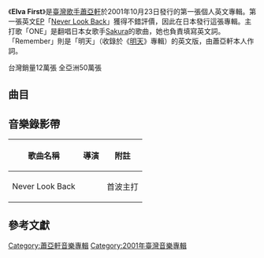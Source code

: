 {{Album infobox | <!-- See Wikipedia:WikiProject_Albums -->
|  Name        = Elva First
|  Type        = Album
|  Artist      = [[蕭亞軒|蕭亞軒]]
|  Cover       = Elvafirst.jpg
|  Released    = 2001年10月23日
|  Recorded    =
|  Genre       =
|  Length      =
|  Label       = [[維京音樂|維京音樂]]
|  Number      =
|  Producer    =
|  Last album  = [[明天_(音樂專輯)|明天]]<br />（2001年）
|  This album  = '''Elva First'''<br />（2001年）
|  Next album  = [[4U|4U]]<br />（2002年）
}}
《'''Elva First'''》是[[臺灣|臺灣]][[歌手|歌手]][[蕭亞軒|蕭亞軒]]於2001年10月23日發行的第一張個人英文專輯。第一張英文[[EP|EP]]「[[Never_Look_Back|Never Look Back]]」獲得不錯評價，因此在日本發行這張專輯。主打歌「ONE」是翻唱日本女歌手[[Sakura|Sakura]]的歌曲，她也負責填寫英文詞。「Remember」則是「明天」（收錄於《[[明天_(音樂專輯)|明天]]》專輯）的英文版，由蕭亞軒本人作詞。

台灣銷量12萬張 全亞洲50萬張

== 曲目 ==
{{Tracklist
| collapsed = 
| headline = 
| font_size = 
| total_length = 

| all_writing = 
| all_music = 
| all_lyrics = 
| all_arranger = 
| all_producer = 
| all_except = 

| extra_column =

| title1 = Never Look Back
| note1 = 
| longnote1 = 改編自Liza Aziz的《Masa》<br>國語版本為《甩啦甩啦》
| music1 = Azlan Abu Hassan<br>Hawa Junaidi<br>Latifah Y.
| lyrics1 = Paul Moos
| arranger1 = Azlan Abu Hassan
| producer1 = Azlan Abu Hassan
| extra1 = 
| length1 = 

| title2 = One
| note2 = 
| longnote2 = 改編自SAKURA的《One》<br>國語版本為《下一次戀愛》
| music2 = [[SAKURA_(歌手)|SAKURA]]
| lyrics2 = [[蕭亞軒|蕭亞軒]]
| arranger2 = Jae Chong
| producer2 = Jae Chong
| extra2 = 
| length2 = 

| title3 = Cappuccino
| note3 = 
| longnote3 = 改編自J的《The Very Scent of You》
| music3 = Jae Chong
| lyrics3 = [[姚謙|姚謙]]
| arranger3 = Jae Chong
| producer3 = Jae Chong
| extra3 = 
| length3 = 

| title4 = Gotta Let It Go
| note4 = [[黃立行|黃立行]]合唱
| longnote4 = 國語原曲為《Let It Go》<br>粵語版為《Let's Go後樂園》
| music4 = Jason Levine<br>James McCollum
| lyrics4 = Jason Levine<br>James McCollum
| arranger4 = [[劉志遠_(香港音樂人)|劉志遠]]
| producer4 = [[李振權|Jim Lee]]
| extra4 = 
| length4 = 

| title5 = Lonely
| note5 = 
| longnote5 = 國語原曲為《突然想起你》
| music5 = [[陳偉|陳偉]]
| lyrics5 = [[Lau_Pin_Lean|Lau Pin Lean]]<br>[[Lam_Mei_May|Lam Mei May]]
| arranger5 = 陳偉
| producer5 = 陳偉
| extra5 = 
| length5 = 

| title6 = Remember
| note6 = 
| longnote6 = 國語原曲為《明天》
| music6 = 陳偉
| lyrics6 = 蕭亞軒
| arranger6 = 陳偉<br>[[呂紹淳|呂紹淳]]
| producer6 = 陳偉
| extra6 = 
| length6 = 

| title7 = 準備好了沒有
| note7 = 
| longnote7 = 
| music7 = [[王一隆|王一隆]]
| lyrics7 = [[常玉|常玉]]
| arranger7 = Hari 'Haze' Krish Menon
| producer7 = Hari 'Haze' Krish Menon
| extra7 = 
| length7 = 

| title8 = Nobody
| note8 = 
| longnote8 = 國語原曲為《沒有人》
| music8 = 陳偉
| lyrics8 = Lau Pin Lean<br>Lam Mei May
| arranger8 = 陳偉
| producer8 = 陳偉
| extra8 = 
| length8 = 

| title9 = What's Next
| note9 = 
| longnote9 = 
| music9 = Detlef Petersen<br>Barry Alfonso<br>Rainey Haynes
| lyrics9 = [[周耀輝|周耀輝]]
| arranger9 = [[李伯傑|李伯傑]]
| producer9 = 陳偉
| extra9 = 
| length9 = 

| title10 = Show Me Your Love
| note10 =  
| longnote10 = 
| music10 = [[植松伸夫|植松伸夫]]
| lyrics10 = Alexander O.Smith
| arranger10 = [[關戶剛|關戶剛]]
| producer10 = 植松伸夫
| extra10 = 
| length10 = 
}}

== 音樂錄影帶 ==
{| class="wikitable"
!歌曲名稱
!導演
!附註
|-
|Never Look Back
|
|首波主打
|}

== 參考文獻 ==

[[Category:蕭亞軒音樂專輯|Category:蕭亞軒音樂專輯]]
[[Category:2001年臺灣音樂專輯|Category:2001年臺灣音樂專輯]]

{{Clear}}
{{Elva}}